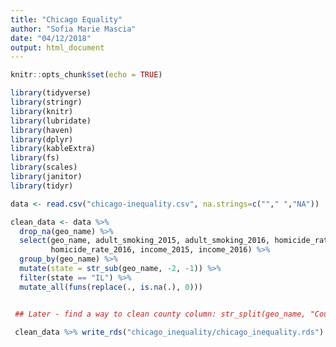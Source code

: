 ```yaml
---
title: "Chicago Equality"
author: "Sofia Marie Mascia"
date: "04/12/2018"
output: html_document
---
```


```r
knitr::opts_chunk$set(echo = TRUE)

library(tidyverse)
library(stringr)
library(knitr)
library(lubridate)
library(haven)
library(dplyr)
library(kableExtra)
library(fs)
library(scales)
library(janitor)
library(tidyr)

```

```r
data <- read.csv("chicago-inequality.csv", na.strings=c(""," ","NA"))
```

```r
clean_data <- data %>% 
  drop_na(geo_name) %>% 
  select(geo_name, adult_smoking_2015, adult_smoking_2016, homicide_rate_2015, 
         homicide_rate_2016, income_2015, income_2016) %>% 
  group_by(geo_name) %>% 
  mutate(state = str_sub(geo_name, -2, -1)) %>% 
  filter(state == "IL") %>% 
  mutate_all(funs(replace(., is.na(.), 0)))


 ## Later - find a way to clean county column: str_split(geo_name, "County, ", n=2)
  
 clean_data %>% write_rds("chicago_inequality/chicago_inequality.rds")
```

